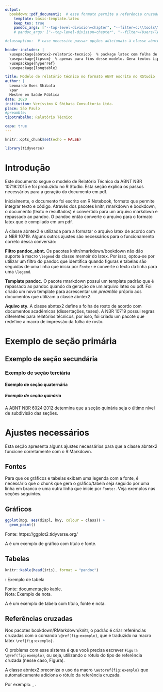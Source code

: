 ```yaml
---
output:
  bookdown::pdf_document2:  # esse formato permite a referência cruzada de figuras
    template: basic-template.latex
    keep_tex: true
    pandoc_args: ["--top-level-division=chapter", "--filter=c:\\tools\\ruby27\\bin\\pandoc_abnt.bat"]  # windows
    # pandoc_args: ["--top-level-division=chapter", "--filter=/Users/leonardo/.rbenv/shims/pandoc_abnt"] # mac

#classoption:  # case necessite passar opções adicionais à classe abntex2

header-includes: |
  \usepackage{abntex2-relatorio-tecnico}  % package latex com folha de rosto conforme a ABNT NBR 10719:2015
  \usepackage{lipsum}  % apenas para fins desse modelo. Gera textos Lipsum.
  \usepackage{hyperref}
  \usepackage{longtable}

title: Modelo de relatório técnico no formato ABNT escrito no RStudio
author: |
  Leonardo Goes Shibata
  \par
  Mestre em Saúde Pública
date: 2020
institution: Veríssimo & Shibata Consultoria Ltda.
place: São Paulo
#preamble: 
tipotrabalho: Relatório Técnico

capa: true
---
```


```r
knitr::opts_chunk$set(echo = FALSE)

library(tidyverse)
```


# Introdução

Este documento segue o modelo de Relatório Técnico da ABNT NBR 10719:2015 e foi produzido no R Studio. Esta seção explica os passos necessários para a geração do documento em pdf.

Inicialmente, o documento foi escrito em R Notebook, formato que permite integrar texto e código. Através dos pacotes knitr, rmarkdown e bookdown, o documento (texto e resultados) é convertido para um arquivo markdown e repassado ao pandoc. O pandoc então converte o arquivo para o formato latex que é compilado em um pdf.

A classe abntex2 é utilizada para a formatar o arquivo latex de acordo com a NBR 10719. Alguns outros ajustes são necessários para o funcionamento correto dessa conversão:

**Filtro pandoc_abnt.** Os pacotes knitr/rmarkdown/bookdown não dão suporte à macro `\legend` da classe memoir do latex. Por isso, optou-se por utilizar um filtro do pandoc que identifica quando figuras e tabelas são seguidas de uma linha que inicia por `Fonte: ` e converte o texto da linha para uma `\legend`.

**Template pandoc.** O pacote rmarkdown possui um template padrão que é repassado ao pandoc quando da geração de um arquivo latex ou pdf. Foi criado um novo template para acrescentar um *preamble* próprio aos documentos que utilizam a classe abntex2.

**Aquivo sty.** A classe abntex2 define a folha de rosto de acordo com documentos acadêmicos (dissertações, teses). A NBR 10719 possui regras diferentes para relatórios técnicos, por isso, foi criado um pacote que redefine a macro de impressão da folha de rosto.


# Exemplo de seção primária

\lipsum[1]

## Exemplo de seção secundária

\lipsum[2]

### Exemplo de seção terciária

\lipsum[3]

#### Exemplo de seção quaternária

\lipsum[4]

##### Exemplo de seção quinária

A ABNT NBR 6024:2012 determina que a seção quinária seja o último nível de subdivisão das seções.






# Ajustes necessários

Esta seção apresenta alguns ajustes necessários para que a classe abntex2 funcione corretamente com o R Markdown.


## Fontes

Para que os gráficos e tabelas exibam uma legenda com a fonte, é necessário que o chunk que gera o gráfico/tabela seja seguido por uma linha em branco e uma outra linha que inicie por `Fonte: `. Veja exemplos nas seções seguintes.


## Gráficos

```r
ggplot(mpg, aes(displ, hwy, colour = class)) + 
  geom_point()
```

Fonte: https://ggplot2.tidyverse.org/


A \autoref{fig:figura-exemplo} é um exemplo de gráfico com título e fonte.




## Tabelas

```r
knitr::kable(head(iris), format = "pandoc")
```

: Exemplo de tabela \label{exemplo-tabela}

Fonte: documentação kable.  
Nota: Exemplo de nota.


A \autoref{exemplo-tabela} é um exemplo de tabela com título, fonte e nota.






## Referências cruzadas

Nos pacotes bookdown/RMarkdown/knitr, o padrão é criar referências cruzadas com o comando `\@ref(fig:exemplo)`, que é traduzido na macro latex `\ref{fig:exemplo}`.

O problema com esse sistema é que você precisa escrever `Figura \@ref(fig:exemplo)`, ou seja, utilizando o rótulo do tipo de referência cruzada (nesse caso, Figura).

A classe abntex2 preconiza o uso da macro `\autoref{fig:exemplo}` que automaticamente adiciona o rótulo da referência cruzada.

Por exemplo: \autoref{fig:figura-exemplo}, \autoref{exemplo-tabela}.

